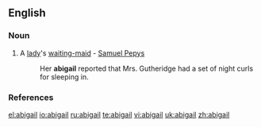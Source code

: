 {{see|Abigail}}
==English==

===Noun===
{{en-noun}}

# A [[lady]]'s [[waiting-maid]] - [[w:Samuel Pepys|Samuel Pepys]]
#:Her '''abigail''' reported that Mrs. Gutheridge had a set of night curls for sleeping in.

===References===
{{R:Century 1911}}
{{R:Webster 1913}}

[[el:abigail]]
[[io:abigail]]
[[ru:abigail]]
[[te:abigail]]
[[vi:abigail]]
[[uk:abigail]]
[[zh:abigail]]